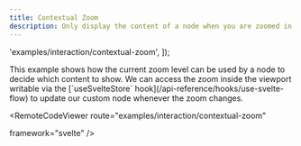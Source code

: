 ```yaml
---
title: Contextual Zoom
description: Only display the content of a node when you are zoomed in close enough
---
```



  'examples/interaction/contextual-zoom',
]);

<ExampleLayout>
This example shows how the current zoom level can be used by a node to decide which content to show.
We can access the zoom inside the viewport writable via the [`useSvelteStore` hook](/api-reference/hooks/use-svelte-flow) to update our custom node whenever the zoom changes.

<RemoteCodeViewer
  route="examples/interaction/contextual-zoom"
  
  framework="svelte"
/>
</ExampleLayout>
